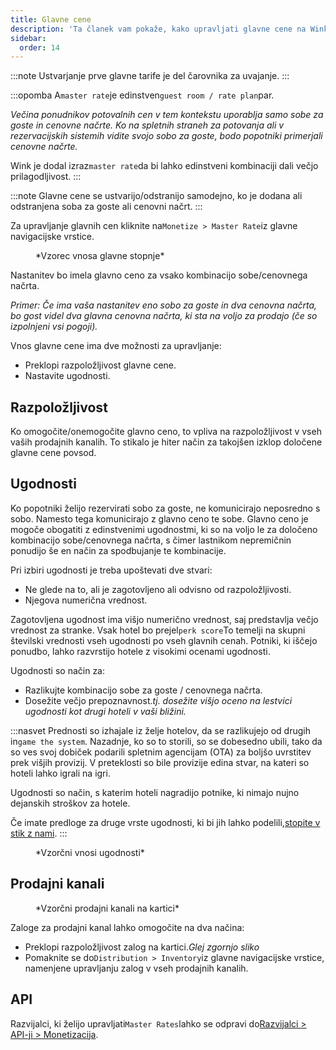 ```yaml
---
title: Glavne cene
description: 'Ta članek vam pokaže, kako upravljati glavne cene na Winku.'
sidebar:
  order: 14
---
```


:::note
Ustvarjanje prve glavne tarife je del čarovnika za uvajanje.
:::

:::opomba
A`master rate`je edinstven`guest room / rate plan`par.

*Večina ponudnikov potovalnih cen v tem kontekstu uporablja samo sobe za goste in cenovne načrte. Ko na spletnih straneh za potovanja ali v rezervacijskih sistemih vidite svojo sobo za goste, bodo popotniki primerjali cenovne načrte.*

Wink je dodal izraz`master rate`da bi lahko edinstveni kombinaciji dali večjo prilagodljivost.
:::

:::note
Glavne cene se ustvarijo/odstranijo samodejno, ko je dodana ali odstranjena soba za goste ali cenovni načrt.
:::

Za upravljanje glavnih cen kliknite na`Monetize > Master Rate`iz glavne navigacijske vrstice.

<figure>
  <CloudinaryImage width="350" height="484" resize="scale" quality="best" alt="Glavna stopnja" src="academy/master-rate" errorImage="noimage_opaque_nyrtl0.png" />

  <figcaption>*Vzorec vnosa glavne stopnje*</figcaption>
</figure>


Nastanitev bo imela glavno ceno za vsako kombinacijo sobe/cenovnega načrta.

*Primer: Če ima vaša nastanitev eno sobo za goste in dva cenovna načrta, bo gost videl dva glavna cenovna načrta, ki sta na voljo za prodajo (če so izpolnjeni vsi pogoji).*

Vnos glavne cene ima dve možnosti za upravljanje:

* Preklopi razpoložljivost glavne cene.
* Nastavite ugodnosti.

## Razpoložljivost

Ko omogočite/onemogočite glavno ceno, to vpliva na razpoložljivost v vseh vaših prodajnih kanalih. To stikalo je hiter način za takojšen izklop določene glavne cene povsod.

## Ugodnosti

Ko popotniki želijo rezervirati sobo za goste, ne komunicirajo neposredno s sobo. Namesto tega komunicirajo z glavno ceno te sobe.
Glavno ceno je mogoče obogatiti z edinstvenimi ugodnostmi, ki so na voljo le za določeno kombinacijo sobe/cenovnega načrta, s čimer lastnikom nepremičnin ponudijo še en način za spodbujanje te kombinacije.

Pri izbiri ugodnosti je treba upoštevati dve stvari:

* Ne glede na to, ali je zagotovljeno ali odvisno od razpoložljivosti.
* Njegova numerična vrednost.

Zagotovljena ugodnost ima višjo numerično vrednost, saj predstavlja večjo vrednost za stranke.
Vsak hotel bo prejel`perk score`To temelji na skupni številski vrednosti vseh ugodnosti po vseh glavnih cenah.
Potniki, ki iščejo ponudbo, lahko razvrstijo hotele z visokimi ocenami ugodnosti.

Ugodnosti so način za:

* Razlikujte kombinacijo sobe za goste / cenovnega načrta.
* Dosežite večjo prepoznavnost.*tj. dosežite višjo oceno na lestvici ugodnosti kot drugi hoteli v vaši bližini.*

:::nasvet
Prednosti so izhajale iz želje hotelov, da se razlikujejo od drugih in`game the system`.
Nazadnje, ko so to storili, so se dobesedno ubili, tako da so ves svoj dobiček podarili spletnim agencijam (OTA) za boljšo uvrstitev prek višjih provizij. V preteklosti so bile provizije edina stvar, na kateri so hoteli lahko igrali na igri.

Ugodnosti so način, s katerim hoteli nagradijo potnike, ki nimajo nujno dejanskih stroškov za hotele.

Če imate predloge za druge vrste ugodnosti, ki bi jih lahko podelili,[stopite v stik z nami](mailto:hi@wink.travel).
:::

<figure>
  <CloudinaryImage width="700" height="263" resize="scale" quality="best" alt="Ugodnosti" src="academy/perks" errorImage="noimage_opaque_nyrtl0.png" />

  <figcaption>*Vzorčni vnosi ugodnosti*</figcaption>
</figure>


## Prodajni kanali

<figure>
  <CloudinaryImage width="350" height="368" resize="scale" quality="best" alt="Prodajni kanali" src="academy/sales-channels-card" errorImage="noimage_opaque_nyrtl0.png" />

  <figcaption>*Vzorčni prodajni kanali na kartici*</figcaption>
</figure>


Zaloge za prodajni kanal lahko omogočite na dva načina:

* Preklopi razpoložljivost zalog na kartici.*Glej zgornjo sliko*
* Pomaknite se do`Distribution > Inventory`iz glavne navigacijske vrstice, namenjene upravljanju zalog v vseh prodajnih kanalih.

## API

Razvijalci, ki želijo upravljati`Master Rates`lahko se odpravi do[Razvijalci > API-ji > Monetizacija](/developers/apis/#monetize-api).

